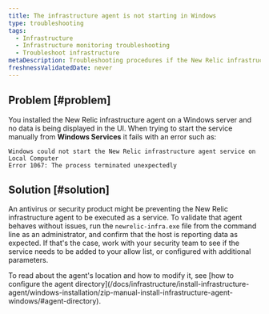 ```yaml
---
title: The infrastructure agent is not starting in Windows
type: troubleshooting
tags:
  - Infrastructure
  - Infrastructure monitoring troubleshooting
  - Troubleshoot infrastructure
metaDescription: Troubleshooting procedures if the New Relic infrastructure agent is not starting in Windows.
freshnessValidatedDate: never
---
```


## Problem [#problem]

You installed the New Relic infrastructure agent on a Windows server and no data is being displayed in the UI.
When trying to start the service manually from <DNT>**Windows Services**</DNT> it fails with an error such as:

```
Windows could not start the New Relic infrastructure agent service on Local Computer
Error 1067: The process terminated unexpectedly
```

## Solution [#solution]

An antivirus or security product might be preventing the New Relic infrastructure agent to be executed as a service.
To validate that agent behaves without issues, run the `newrelic-infra.exe` file from the command line as an administrator, and confirm that the host is reporting data as expected. If that's the case, work with your security team to see if the service needs to be added to your allow list, or configured with additional parameters.

<Callout variant="important">
  To read about the agent's location and how to modify it, see [how to configure the agent directory](/docs/infrastructure/install-infrastructure-agent/windows-installation/zip-manual-install-infrastructure-agent-windows/#agent-directory).
</Callout>
